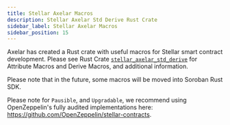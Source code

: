 ```yaml
---
title: Stellar Axelar Macros
description: Stellar Axelar Std Derive Rust Crate
sidebar_label: Stellar Axelar Macros
sidebar_position: 15
---
```


Axelar has created a Rust crate with useful macros for Stellar smart contract development. Please see Rust Crate [`stellar_axelar_std_derive`](https://axelarnetwork.github.io/axelar-amplifier-stellar/stellar_axelar_std_derive/index.html) for Attribute Macros and Derive Macros, and additional information.

Please note that in the future, some macros will be moved into Soroban Rust SDK.

Please note for `Pausible`, and `Upgradable`, we recommend using OpenZeppelin's fully audited implementations here: https://github.com/OpenZeppelin/stellar-contracts.
